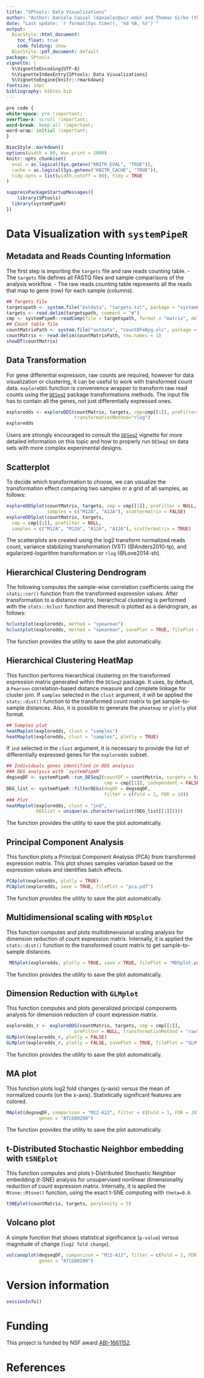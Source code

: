 ```yaml
---
title: "SPtools: Data Visualizations" 
author: "Author: Daniela Cassol (danielac@ucr.edu) and Thomas Girke (thomas.girke@ucr.edu)"
date: "Last update: `r format(Sys.time(), '%d %B, %Y')`" 
output:
  BiocStyle::html_document:
    toc_float: true
    code_folding: show
  BiocStyle::pdf_document: default
package: SPtools
vignette: |
  %\VignetteEncoding{UTF-8}
  %\VignetteIndexEntry{SPtools: Data Visualizations}
  %\VignetteEngine{knitr::rmarkdown}
fontsize: 14pt
bibliography: bibtex.bib
---
```


```css
pre code {
white-space: pre !important;
overflow-x: scroll !important;
word-break: keep-all !important;
word-wrap: initial !important;
}
```


```r
BiocStyle::markdown()
options(width = 80, max.print = 1000)
knitr::opts_chunk$set(
  eval = as.logical(Sys.getenv("KNITR_EVAL", "TRUE")),
  cache = as.logical(Sys.getenv("KNITR_CACHE", "TRUE")),
  tidy.opts = list(width.cutoff = 80), tidy = TRUE
)
```

```r
suppressPackageStartupMessages({
    library(SPtools)
  library(systemPipeR)
})
```

# Data Visualization with `systemPipeR`

## Metadata and Reads Counting Information

The first step is importing the `targets` file and raw reads counting table. 
- The `targets` file defines all FASTQ files and sample comparisons of the analysis workflow.
- The raw reads counting table represents all the reads that map to gene (row) for each sample (columns). 

```r
## Targets file
targetspath <- system.file("extdata", "targets.txt", package = "systemPipeR")
targets <- read.delim(targetspath, comment = "#")
cmp <- systemPipeR::readComp(file = targetspath, format = "matrix", delim = "-")
## Count table file
countMatrixPath <- system.file("extdata", "countDFeByg.xls", package = "systemPipeR")
countMatrix <- read.delim(countMatrixPath, row.names = 1)
showDT(countMatrix)
```

## Data Transformation

For gene differential expression, raw counts are required, however for data 
visualization or clustering, it can be useful to work with transformed count data. 
`exploreDDS` function is convenience wrapper to transform raw read counts using the 
[`DESeq2`](@Love2014-sh) package transformations methods. The input file
has to contain all the genes, not just differentially expressed ones. 

```r
exploredds <- exploreDDS(countMatrix, targets, cmp=cmp[[1]], preFilter=NULL, 
                         transformationMethod="rlog")
exploredds
```

Users are strongly encouraged to consult the [`DESeq2`](@Love2014-sh) vignette for 
more detailed information on this topic and how to properly run `DESeq2` on data 
sets with more complex experimental designs.

## Scatterplot

To decide which transformation to choose, we can visualize the transformation effect 
comparing two samples or a grid of all samples, as follows:

```r
exploreDDSplot(countMatrix, targets, cmp = cmp[[1]], preFilter = NULL, 
               samples = c("M12A", "A12A"), scattermatrix = FALSE)
exploreDDSplot(countMatrix, targets,
  cmp = cmp[[1]], preFilter = NULL,
  samples = c("M12A", "M12A", "A12A", "A12A"), scattermatrix = TRUE)
```

The scatterplots are created using the log2 transform normalized reads count, 
variance stabilizing transformation (VST) (@Anders2010-tp), and 
egularized-logarithm transformation or `rlog` (@Love2014-sh). 

## Hierarchical Clustering Dendrogram 

The following computes the sample-wise correlation coefficients using the `stats::cor()`
function from the transformed expression values. After transformation to a
distance matrix, hierarchical clustering is performed with the `stats::hclust`
function and theresult is plotted as a dendrogram, as follows:

```r
hclustplot(exploredds, method = "spearman")
hclustplot(exploredds, method = "spearman", savePlot = TRUE, filePlot = "cor.pdf")
```

The function provides the utility to save the plot automatically. 

## Hierarchical Clustering HeatMap 

This function performs hierarchical clustering on the transformed expression matrix
generated within the `DESeq2` package. It uses, by default, a `Pearson` 
correlation-based distance measure and complete linkage for cluster join.
If `samples` selected in the `clust` argument, it will be applied the `stats::dist()`
function to the transformed count matrix to get sample-to-sample distances. Also, 
it is possible to generate the `pheatmap` or `plotly` plot format. 

```r
## Samples plot
heatMaplot(exploredds, clust = "samples")
heatMaplot(exploredds, clust = "samples", plotly = TRUE)
```

If `ind` selected in the `clust` argument, it is necessary to provide the list of
differentially expressed genes for the `exploredds` subset.

```r
## Individuals genes identified in DEG analysis
### DEG analysis with `systemPipeR`
degseqDF <- systemPipeR::run_DESeq2(countDF = countMatrix, targets = targets, 
                                    cmp = cmp[[1]], independent = FALSE)
DEG_list <- systemPipeR::filterDEGs(degDF = degseqDF, 
                                    filter = c(Fold = 2, FDR = 10))
### Plot
heatMaplot(exploredds, clust = "ind", 
           DEGlist = unique(as.character(unlist(DEG_list[[1]]))))
```

The function provides the utility to save the plot automatically. 

## Principal Component Analysis

This function plots a Principal Component Analysis (PCA) from transformed expression 
matrix. This plot shows samples variation based on the expression values and 
identifies batch effects.

```r
PCAplot(exploredds, plotly = TRUE)
PCAplot(exploredds, save = TRUE, filePlot = "pca.pdf")
```

The function provides the utility to save the plot automatically. 

## Multidimensional scaling with `MDSplot`

This function computes and plots multidimensional scaling analysis for dimension 
reduction of count expression matrix. Internally, it is applied the `stats::dist()`
function to the transformed count matrix to get sample-to-sample distances.

```r
 MDSplot(exploredds, plotly = TRUE, save = TRUE, filePlot = "MDSplot.pdf")
```

The function provides the utility to save the plot automatically. 

## Dimension Reduction with `GLMplot`

This function computes and plots generalized principal components analysis for 
dimension reduction of count expression matrix.

```r
exploredds_r <- exploreDDS(countMatrix, targets, cmp = cmp[[1]], 
                         preFilter = NULL, transformationMethod = "raw")
GLMplot(exploredds_r, plotly = FALSE)
GLMplot(exploredds_r, plotly = FALSE, savePlot = TRUE, filePlot = "GLM.pdf")
```

The function provides the utility to save the plot automatically. 

## MA plot

This function plots log2 fold changes (y-axis) versus the mean of normalized 
counts (on the x-axis). Statistically significant features are colored.

```r
MAplot(degseqDF, comparison = "M12-A12", filter = c(Fold = 1, FDR = 20), 
            genes = "ATCG00280")
```

The function provides the utility to save the plot automatically. 

## t-Distributed Stochastic Neighbor embedding with `tSNEplot`

This function computes and plots t-Distributed Stochastic Neighbor embedding (t-SNE) 
analysis for unsupervised nonlinear dimensionality reduction of count expression 
matrix. Internally, it is applied the `Rtsne::Rtsne()` function, using the exact 
t-SNE computing with `theta=0.0`.

```r
tSNEplot(countMatrix, targets, perplexity = 5)
```

## Volcano plot 

A simple function that shows statistical significance (`p-value`) versus magnitude
of change (`log2 fold change`).

```r
volcanoplot(degseqDF, comparison = "M12-A12", filter = c(Fold = 1, FDR = 20), 
            genes = "ATCG00280")
```

# Version information

```r
sessionInfo()
```

# Funding

This project is funded by NSF award [ABI-1661152](https://www.nsf.gov/awardsearch/showAward?AWD_ID=1661152). 

# References
